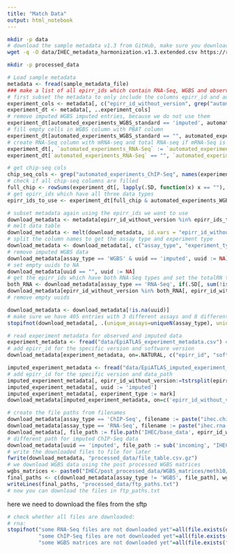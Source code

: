 ```yaml
---
title: "Match Data"
output: html_notebook
---
```



```bash
mkdir -p data
# download the sample metadata v1.3 from GitHub, make sure you download this into "sample_metadata_file" defined in .Rprofile
wget -q -O data/IHEC_metadata_harmonization.v1.3.extended.csv https://raw.githubusercontent.com/IHEC/epiATLAS-metadata-harmonization/9b195bfe18a9e1a8a74096ed16716ffe87ce0c29/openrefine/v1.3/IHEC_metadata_harmonization.v1.3.extended.csv

mkdir -p processed_data
```

```r
# Load sample metadata
metadata <- fread(sample_metadata_file)
### make a list of all epirr_ids which contain RNA-Seq, WGBS and observed or imputed ChIP-Seq data
# first subset the metadata to only include the columns epirr_id and automated_experiments*
experiment_cols <- metadata[, c("epirr_id_without_version", grep("automated_experiments", names(metadata), value = TRUE))]
experiment_dt <- metadata[, ..experiment_cols]
# remove imputed WGBS imputed entries, because we do not use them
experiment_dt[automated_experiments_WGBS_standard == 'imputed', automated_experiments_WGBS_standard := ""]
# fill empty cells in WGBS column with PBAT column
experiment_dt[automated_experiments_WGBS_standard == "", automated_experiments_WGBS_standard := automated_experiments_WGBS_PBAT]
# create RNA-Seq column with mRNA-seq and total RNA-seq if mRNA-Seq is empty
experiment_dt[, `automated_experiments_RNA-Seq` := `automated_experiments_RNA-Seq_mRNA-Seq`]
experiment_dt[`automated_experiments_RNA-Seq` == "", `automated_experiments_RNA-Seq` := `automated_experiments_RNA-Seq_total-RNA-Seq`]

# get chip-seq cols
chip_seq_cols <- grep("automated_experiments_ChIP-Seq", names(experiment_dt), value = TRUE)
# check if all chip-seq columns are filled
full_chip <- rowSums(experiment_dt[, lapply(.SD, function(x) x == ""), .SDcols = chip_seq_cols]) == 0
# get epirr_ids which have all three data types
epirr_ids_to_use <- experiment_dt[full_chip & automated_experiments_WGBS_standard != "" & `automated_experiments_RNA-Seq` != "", epirr_id_without_version]
```

```r
# subset metadata again using the epirr_ids we want to use
download_metadata <- metadata[epirr_id_without_version %in% epirr_ids_to_use, ..experiment_cols]
# melt data table
download_metadata <- melt(download_metadata, id.vars = "epirr_id_without_version", variable.name = "column", value.name = "uuid", na.rm = TRUE)
# split the column names to get the assay type and experiment type
download_metadata <- download_metadata[, c("assay_type", "experiment_type"):=tstrsplit(column, "_", fixed = TRUE, keep=c(3, 4))]
# remove imputed WGBS data
download_metadata[assay_type == 'WGBS' & uuid == 'imputed', uuid := NA]
# set empty uuids to NA
download_metadata[uuid == "", uuid := NA]
# get the epirr_ids which have both RNA-Seq types and set the totalRN to NA
both_RNA <- download_metadata[assay_type == 'RNA-Seq', if(.SD[, sum(!is.na(uuid)) > 1]).(both_RNA=TRUE), by=epirr_id_without_version]
download_metadata[epirr_id_without_version %in% both_RNA[, epirr_id_without_version] & experiment_type == 'total-RNA-Seq', uuid := NA]
# remove empty uuids

download_metadata <- download_metadata[!is.na(uuid)]
# make sure we have 405 entries with 3 different assays and 8 different entries
stopifnot(download_metadata[, .(unique_assays=uniqueN(assay_type), unique_experiments=uniqueN(experiment_type)), by = epirr_id_without_version][, all(unique_assays == 3) & all(unique_experiments == 8)])
```


```r
# read experiment metadata for observed and imputed data
experiment_metadata <- fread("data/EpiATLAS_experiment_metadata.csv") # from https://ihec.sd4h.ca/IHEC/readme/EpiATLAS_experiment_metadata.csv
# add epirr_id for the specific version and software version
download_metadata[experiment_metadata, on=.NATURAL, c("epirr_id", "software_version"):=.(epirr_id, software_version)]

imputed_experiment_metadata <- fread("data/EpiATLAS_imputed_experiment_metadata.csv") # from https://ihec.sd4h.ca/IHEC/readme/EpiATLAS_imputed_experiment_metadata.csv
# add epirr_id for the specific version and data_path
imputed_experiment_metadata[, epirr_id_without_version:=tstrsplit(epirr_id, ".", fixed=TRUE, keep=1)]
imputed_experiment_metadata[, uuid := 'imputed']
imputed_experiment_metadata[, experiment_type := mark]
download_metadata[imputed_experiment_metadata, on=c('epirr_id_without_version', 'uuid', 'experiment_type'), c("epirr_id", "data_file_path"):=.(i.epirr_id, data_file_path)]

# create the file paths from filenames
download_metadata[assay_type == 'ChIP-Seq', filename := paste("ihec.chipseq.ihec-chipseq-containerv1.1.4", epirr_id, uuid ,"pval.signal.bigwig", sep = '.')]
download_metadata[assay_type == 'RNA-Seq', filename := paste("ihec.rna-seq.ihec-grapenf-containerv1.1.0", epirr_id, uuid ,"isoforms.results", sep = '.')]
download_metadata[, file_path := file.path('IHEC/base_data', epirr_id_without_version, experiment_type, filename)]
# different path for imputed ChIP-Seq data
download_metadata[uuid == 'imputed', file_path := sub('incoming', "IHEC/post_processed_data", data_file_path, fixed = TRUE)]
# write the downloaded files to file for later 
fwrite(download_metadata, "processed_data/file_table.csv.gz")
# we download WGBS data using the post processed WGBS matrices
wgbs_matrices <- paste0("IHEC/post_processed_data/WGBS_matrices/meth10/chr", seq.int(22), ".meth10.csv.gz")
final_paths <- c(download_metadata[assay_type != 'WGBS', file_path], wgbs_matrices)
writeLines(final_paths, "processed_data/ftp_paths.txt")
# now you can download the files in ftp_paths.txt
```

here we need to download the files from the sftp

```r
# check whether all files are downloaded:
# rna:
stopifnot("some RNA-Seq files are not downloaded yet"=all(file.exists(download_metadata[assay_type == 'RNA-Seq', file.path(rna_data_dir, basename(file_path))])), 
          "some ChIP-Seq files are not downloaded yet"=all(file.exists(download_metadata[assay_type == 'ChIP-Seq', file.path(chip_data_dir, basename(file_path))])), 
          "some WGBS matrices are not downloaded yet"=all(file.exists(file.path(wgbs_matrices_data_dir, basename(wgbs_matrices)))))
```


